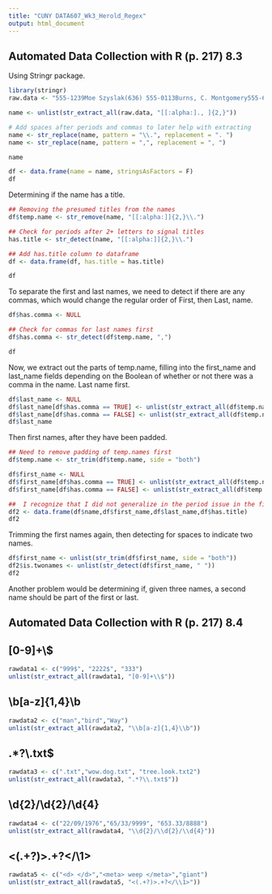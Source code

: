 ---
title: "CUNY DATA607_Wk3_Herold_Regex"
output: html_document
---

## Automated Data Collection with R  (p. 217) 8.3

Using Stringr package. 


```{r}
library(stringr)
raw.data <- "555-1239Moe Szyslak(636) 555-0113Burns, C. Montgomery555-6542Rev.Timothy Lovejoy555 8904Ned Flanders636-555-3226Simpson,Homer5553642Dr. Julius Hibbert"

name <- unlist(str_extract_all(raw.data, "[[:alpha:]., ]{2,}"))

# Add spaces after periods and commas to later help with extracting
name <- str_replace(name, pattern = "\\.", replacement = ". ")
name <- str_replace(name, pattern = ",", replacement = ", ")

name
```
```{r}
df <- data.frame(name = name, stringsAsFactors = F)
df
```


Determining if the name has a title.

```{r}
## Removing the presumed titles from the names
df$temp.name <- str_remove(name, "[[:alpha:]]{2,}\\.")

## Check for periods after 2+ letters to signal titles
has.title <- str_detect(name, "[[:alpha:]]{2,}\\.")

## Add has.title column to dataframe
df <- data.frame(df, has.title = has.title)

df
```

To separate the first and last names, we need to detect if there are any commas, which would change the regular order of First, then Last, name.



```{r separation of names with commas}
df$has.comma <- NULL

## Check for commas for last names first
df$has.comma <- str_detect(df$temp.name, ",")

df
```

Now, we extract out the parts of temp.name, filling into the first_name and last_name fields depending on the Boolean of whether or not there was a comma in the name. Last name first. 

```{r}
df$last_name <- NULL
df$last_name[df$has.comma == TRUE] <- unlist(str_extract_all(df$temp.name[df$has.comma == TRUE], "^[[:alpha:]]{2,}"))
df$last_name[df$has.comma == FALSE] <- unlist(str_extract_all(df$temp.name[df$has.comma == FALSE], "[[:alpha:]]{2,}$"))
df$last_name
```

Then first names, after they have been padded. 

```{r}
## Need to remove padding of temp.names first
df$temp.name <- str_trim(df$temp.name, side = "both")

df$first_name <- NULL
df$first_name[df$has.comma == TRUE] <- unlist(str_extract_all(df$temp.name[df$has.comma == TRUE], "[[:alpha:][.][:blank:]]{2,}$"))
df$first_name[df$has.comma == FALSE] <- unlist(str_extract_all(df$temp.name[df$has.comma == FALSE], "^[[:alpha:]]{2,}"))

##  I recognize that I did not generalize in the period issue in the first name, coding for C. Montgomery in this problem. I think of the problems that "St." and "Jr." must cause. 
df2 <- data.frame(df$name,df$first_name,df$last_name,df$has.title)
df2

```

Trimming the first names again, then detecting for spaces to indicate two names. 


```{r}
df$first_name <- unlist(str_trim(df$first_name, side = "both"))
df2$is.twonames <- unlist(str_detect(df$first_name, " "))
df2

```

Another problem would be determining if, given three names, a second name should be part of the first or last.


## Automated Data Collection with R  (p. 217) 8.4

## [0-9]+\\$

```{r}
rawdata1 <- c("999$", "2222$", "333")
unlist(str_extract_all(rawdata1, "[0-9]+\\$"))
```

## \\b[a-z]{1,4}\\b

```{r}
rawdata2 <- c("man","bird","Way")
unlist(str_extract_all(rawdata2, "\\b[a-z]{1,4}\\b"))
```

## .*?\\.txt$

```{r}
rawdata3 <- c(".txt","wow.dog.txt", "tree.look.txt2")
unlist(str_extract_all(rawdata3, ".*?\\.txt$"))
```

## \\d{2}/\\d{2}/\\d{4}

```{r}
rawdata4 <- c("22/09/1976","65/33/9999", "653.33/8888")
unlist(str_extract_all(rawdata4, "\\d{2}/\\d{2}/\\d{4}"))
```

## <(.+?)>.+?</\\1>

```{r}
rawdata5 <- c("<d> </d>","<meta> weep </meta>","giant")
unlist(str_extract_all(rawdata5, "<(.+?)>.+?</\\1>"))
```






